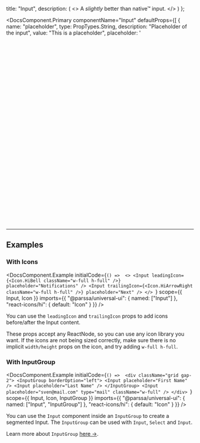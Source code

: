 
  title: "Input",
  description: (
    <>
      A <i>slightly</i> better than native&trade; input.
    </>
  )
};

<DocsComponent.Primary
  componentName="Input"
  defaultProps={[
    {
      name: "placeholder",
      type: PropTypes.String,
      description: "Placeholder of the input",
      value: "This is a placeholder",
      placeholder: '<svg viewBox="0 0 15 15" fill="none" xmlns="http://www.w3.org/2000/svg">'
    },
    "theme",
    "size",
    "variant",
    "disabled",
    {
      name: "leadingIcon",
      type: PropTypes.ReactNode,
      description: "Icon shown before the content.",
      value: "",
      placeholder: '<svg viewBox="0 0 15 15" fill="none" xmlns="http://www.w3.org/2000/svg">'
    },
    {
      name: "trailingIcon",
      type: PropTypes.ReactNode,
      description: "Icon shown after the content.",
      value: "",
      placeholder: '<svg viewBox="0 0 15 15" fill="none" xmlns="http://www.w3.org/2000/svg">'
    },
  ]}
  scope={{
    Input
  }}
  imports={{
    "@parssa/universal-ui": {
      named: ["Input"]
    }
  }}
/>

---

## Examples

### With Icons

<DocsComponent.Example
  initialCode={`() => 
      <>
        <Input
          leadingIcon={<Icon.HiBell className="w-full h-full" />}
          placeholder="Notifications" />
        <Input
          trailingIcon={<Icon.HiArrowRight className="w-full h-full" />}
          placeholder="Next" />
      </>
    `}
  scope={{
    Input,
    Icon
  }}
  imports={{
    "@parssa/universal-ui": {
      named: ["Input"]
    },
    "react-icons/hi": {
      default: "Icon"
    }
  }}
/>

You can use the `leadingIcon` and `trailingIcon` props to add icons before/after the Input content.

These props accept any ReactNode, so you can use any icon library you want.
If the icons are not being sized correctly, make sure there is no implicit `width/height` props on the icon, and try adding `w-full h-full`.

### With InputGroup

<DocsComponent.Example
  initialCode={`() => 
      <div className="grid gap-2">
        <InputGroup borderOption="left">
          <Input placeholder="First Name" />
          <Input placeholder="Last Name" />
        </InputGroup>
        <Input placeholder="sven@mail.com" type="mail" className="w-full" />
      </div>
    `}
  scope={{
    Input,
    Icon,
    InputGroup
  }}
  imports={{
    "@parssa/universal-ui": {
      named: ["Input", "InputGroup"]
    },
    "react-icons/hi": {
      default: "Icon"
    }
  }}
/>

You can use the `Input` component inside an `InputGroup` to create a segmented Input. The `InputGroup` can be used with `Input`, `Select` and `Input`.

Learn more about `InputGroup` [here ->](/docs/components/inputs/input-group).

